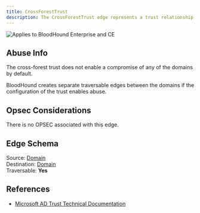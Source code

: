 ---
title: CrossForestTrust
description: The CrossForestTrust edge represents a trust relationship between two domains/forests. In this relationship, the source node domain has a cross-forest (interforest) trust to the destination node domain, allowing principals (users and computers) from the destination domain to access resources in the source domain.
---

<img noZoom src="/assets/enterprise-AND-community-edition-pill-tag.svg" alt="Applies to BloodHound Enterprise and CE"/>



## Abuse Info

The cross-forest trust does not enable a compromise of any of the domains by default.

BloodHound creates separate traversable edges between the domains if the configuration of the trust enables abuse.

## Opsec Considerations

There is no OPSEC associated with this edge.

## Edge Schema

Source: [Domain](/resources/nodes/domain)  
Destination: [Domain](/resources/nodes/domain)   
Traversable: **Yes**   

## References

* [Microsoft AD Trust Technical Documentation](https://learn.microsoft.com/en-us/previous-versions/windows/it-pro/windows-server-2003/cc755321(v=ws.10))
